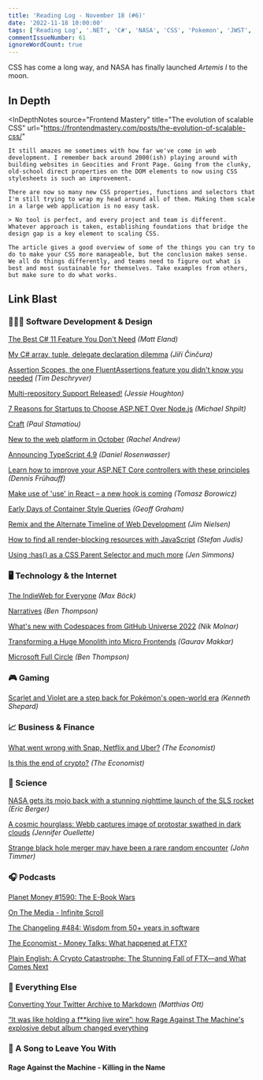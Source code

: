 ```yaml
---
title: 'Reading Log - November 18 (#6)'
date: '2022-11-18 10:00:00'
tags: ['Reading Log', '.NET', 'C#', 'NASA', 'CSS', 'Pokemon', 'JWST', 'Crypto']
commentIssueNumber: 61
ignoreWordCount: true
---
```


CSS has come a long way, and NASA has finally launched *Artemis I* to the moon.

## In Depth

<InDepthNotes
    source="Frontend Mastery"
    title="The evolution of scalable CSS"
    url="https://frontendmastery.com/posts/the-evolution-of-scalable-css/"
>
    It still amazes me sometimes with how far we've come in web development. I remember back around 2000(ish) playing around with building websites in Geocities and Front Page. Going from the clunky, old-school direct properties on the DOM elements to now using CSS stylesheets is such an improvement.

    There are now so many new CSS properties, functions and selectors that I'm still trying to wrap my head around all of them. Making them scale in a large web application is no easy task.

    > No tool is perfect, and every project and team is different. Whatever approach is taken, establishing foundations that bridge the design gap is a key element to scaling CSS.

    The article gives a good overview of some of the things you can try to do to make your CSS more manageable, but the conclusion makes sense. We all do things differently, and teams need to figure out what is best and most sustainable for themselves. Take examples from others, but make sure to do what works.
</InDepthNotes>

## Link Blast

### 👨🏼‍💻 Software Development & Design

[The Best C# 11 Feature You Don't Need](https://newdevsguide.com/2022/11/13/the-best-csharp-11-feature/) *(Matt Eland)*

[My C# array, tuple, delegate declaration dilemma](https://www.tabsoverspaces.com/233907-my-csharp-array-tuple-delegate-declaration-dilemma) *(Jiří Činčura)*

[Assertion Scopes, the one FluentAssertions feature you didn't know you needed](https://timdeschryver.dev/blog/assertion-scopes-the-one-fluentassertions-feature-you-didnt-know-you-needed) *(Tim Deschryver)*

[Multi-repository Support Released!](https://devblogs.microsoft.com/visualstudio/multi-repository-support-released/) *(Jessie Houghton)*

[7 Reasons for Startups to Choose ASP.NET Over Node.js](https://michaelscodingspot.com/asp-net-over-node-js/) *(Michael Shpilt)*

[Craft](https://paulstamatiou.com/craft/) *(Paul Stamatiou)*

[New to the web platform in October](https://web.dev/web-platform-10-2022/) *(Rachel Andrew)*

[Announcing TypeScript 4.9](https://devblogs.microsoft.com/typescript/announcing-typescript-4-9/) *(Daniel Rosenwasser)*

[Learn how to improve your ASP.NET Core controllers with these principles](https://dateo-software.de/blog/improve-your-asp-net-core-controllers) *(Dennis Frühauff)*

[Make use of 'use' in React – a new hook is coming](https://vived.io/new-hook-is-coming-to-react-frontend-weekly-vol-109/) *(Tomasz Borowicz)*

[Early Days of Container Style Queries](https://css-tricks.com/early-days-of-container-style-queries) *(Geoff Graham)*

[Remix and the Alternate Timeline of Web Development](https://blog.jim-nielsen.com/2022/remix-alternate-timeline-of-web-dev/) *(Jim Nielsen)*

[How to find all render-blocking resources with JavaScript](https://www.stefanjudis.com/blog/how-to-find-all-render-blocking-resources-with-javascript/) *(Stefan Judis)*

[Using :has() as a CSS Parent Selector and much more](https://webkit.org/blog/13096/css-has-pseudo-class/) *(Jen Simmons)*

### 🖥 Technology & the Internet

[The IndieWeb for Everyone](https://mxb.dev/blog/the-indieweb-for-everyone/) *(Max Böck)*

[Narratives](https://stratechery.com/2022/narratives/) *(Ben Thompson)*

[What's new with Codespaces from GitHub Universe 2022](https://github.blog/2022-11-10-whats-new-with-codespaces-from-github-universe-2022/) *(Nik Molnar)*

[Transforming a Huge Monolith into Micro Frontends](https://blog.developer.adobe.com/transforming-a-huge-monolith-to-micro-frontends-5fdd4179c44f) *(Gaurav Makkar)*

[Microsoft Full Circle](https://stratechery.com/2022/microsoft-full-circle/) *(Ben Thompson)*

### 🎮 Gaming

[Scarlet and Violet are a step back for Pokémon's open-world era](https://www.polygon.com/reviews/23462736/pokemon-scarlet-and-violet-review-release-date-nintendo-switch) *(Kenneth Shepard)*

### 📈 Business & Finance

[What went wrong with Snap, Netflix and Uber?](https://www.economist.com/business/2022/10/31/what-went-wrong-with-snap-netflix-and-uber) *(The Economist)*

[Is this the end of crypto?](https://www.economist.com/leaders/2022/11/17/is-this-the-end-of-crypto) *(The Economist)*

### 🔬 Science

[NASA gets its mojo back with a stunning nighttime launch of the SLS rocket](https://arstechnica.com/science/2022/11/nasa-gets-its-mojo-back-with-a-stunning-nighttime-launch-of-the-sls-rocket/) *(Eric Berger)*

[A cosmic hourglass: Webb captures image of protostar swathed in dark clouds](https://arstechnica.com/science/2022/11/a-cosmic-hourglass-webb-captures-image-of-protostar-swathed-in-dark-clouds/) *(Jennifer Ouellette)*

[Strange black hole merger may have been a rare random encounter](https://arstechnica.com/science/2022/11/strange-black-hole-merger-may-have-been-a-rare-random-encounter/) *(John Timmer)*

### 🎧 Podcasts

[Planet Money #1590: The E-Book Wars](https://www.npr.org/2022/11/09/1135639385/libraries-publishers-ebooks-e-books-macmillan-protest-amazon-bezos)

[On The Media - Infinite Scroll](https://www.wnycstudios.org/podcasts/otm/episodes/on-the-media-infinite-scroll)

[The Changeling #484: Wisdom from 50+ years in software](https://changelog.com/podcast/484)

[The Economist - Money Talks: What happened at FTX?](https://www.economist.com/cryptopod)

[Plain English: A Crypto Catastrophe: The Stunning Fall of FTX—and What Comes Next](https://www.theringer.com/2022/11/15/23461279/crypto-crash-ftx-sam-bankman-fried)

### 🎒 Everything Else

[Converting Your Twitter Archive to Markdown](https://matthiasott.com/notes/converting-your-twitter-archive-to-markdown) *(Matthias Ott)*

[“It was like holding a f\*\*king live wire”: how Rage Against The Machine's explosive debut album changed everything](https://www.loudersound.com/features/rage-against-the-machine-debut-album-story)

### 🎵 A Song to Leave You With

#### Rage Against the Machine - Killing in the Name

<YouTubeEmbed
    id="bWXazVhlyxQ"
    title="Rage Against the Machine - Killing in the Name"
/>